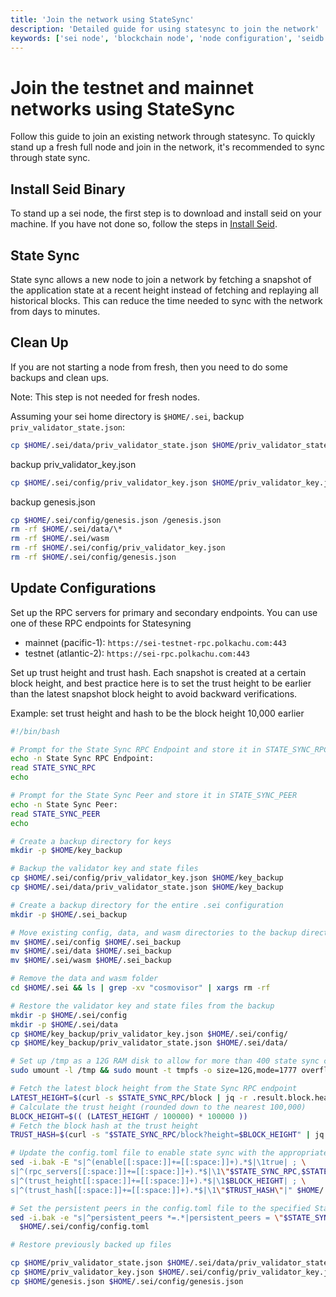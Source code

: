 ```yaml
---
title: 'Join the network using StateSync'
description: 'Detailed guide for using statesync to join the network'
keywords: ['sei node', 'blockchain node', 'node configuration', 'seidb', 'node maintenance', 'system operations']
---
```



# Join the testnet and mainnet networks using StateSync

Follow this guide to join an existing network through statesync. To quickly stand up a fresh full node and join in the network, it's recommended to sync through state sync.

## Install Seid Binary

To stand up a sei node, the first step is to download and install seid on your machine. If you have not done so, follow the steps in [Install Seid](/evm/installing-seid).

## State Sync

State sync allows a new node to join a network by fetching a snapshot of the application state at a recent height instead of fetching and replaying all historical blocks. This can reduce the time needed to sync with the network from days to minutes.

## Clean Up

If you are not starting a node from fresh, then you need to do some backups and clean ups.

<Callout type="info">Note: This step is not needed for fresh nodes.</Callout>

Assuming your sei home directory is `$HOME/.sei`, backup `priv_validator_state.json`:

```bash
cp $HOME/.sei/data/priv_validator_state.json $HOME/priv_validator_state.json
```

backup priv_validator_key.json

```bash
cp $HOME/.sei/config/priv_validator_key.json $HOME/priv_validator_key.json
```

backup genesis.json

```bash
cp $HOME/.sei/config/genesis.json /genesis.json
rm -rf $HOME/.sei/data/\*
rm -rf $HOME/.sei/wasm
rm -rf $HOME/.sei/config/priv_validator_key.json
rm -rf $HOME/.sei/config/genesis.json
```

## Update Configurations

Set up the RPC servers for primary and secondary endpoints. You can use one of these RPC endpoints for Statesyning

- mainnet (pacific-1): `https://sei-testnet-rpc.polkachu.com:443`
- testnet (atlantic-2): `https://sei-rpc.polkachu.com:443`

Set up trust height and trust hash. Each snapshot is created at a certain block height, and best practice here is to set the trust height to be earlier than the latest snapshot block height to avoid backward verifications.

Example: set trust height and hash to be the block height 10,000 earlier

```bash
#!/bin/bash

# Prompt for the State Sync RPC Endpoint and store it in STATE_SYNC_RPC
echo -n State Sync RPC Endpoint:
read STATE_SYNC_RPC
echo

# Prompt for the State Sync Peer and store it in STATE_SYNC_PEER
echo -n State Sync Peer:
read STATE_SYNC_PEER
echo

# Create a backup directory for keys
mkdir -p $HOME/key_backup

# Backup the validator key and state files
cp $HOME/.sei/config/priv_validator_key.json $HOME/key_backup
cp $HOME/.sei/data/priv_validator_state.json $HOME/key_backup

# Create a backup directory for the entire .sei configuration
mkdir -p $HOME/.sei_backup

# Move existing config, data, and wasm directories to the backup directory
mv $HOME/.sei/config $HOME/.sei_backup
mv $HOME/.sei/data $HOME/.sei_backup
mv $HOME/.sei/wasm $HOME/.sei_backup

# Remove the data and wasm folder
cd $HOME/.sei && ls | grep -xv "cosmovisor" | xargs rm -rf

# Restore the validator key and state files from the backup
mkdir -p $HOME/.sei/config
mkdir -p $HOME/.sei/data
cp $HOME/key_backup/priv_validator_key.json $HOME/.sei/config/
cp $HOME/key_backup/priv_validator_state.json $HOME/.sei/data/

# Set up /tmp as a 12G RAM disk to allow for more than 400 state sync chunks
sudo umount -l /tmp && sudo mount -t tmpfs -o size=12G,mode=1777 overflow /tmp

# Fetch the latest block height from the State Sync RPC endpoint
LATEST_HEIGHT=$(curl -s $STATE_SYNC_RPC/block | jq -r .result.block.header.height)
# Calculate the trust height (rounded down to the nearest 100,000)
BLOCK_HEIGHT=$(( (LATEST_HEIGHT / 100000) * 100000 ))
# Fetch the block hash at the trust height
TRUST_HASH=$(curl -s "$STATE_SYNC_RPC/block?height=$BLOCK_HEIGHT" | jq -r .result.block_id.hash)

# Update the config.toml file to enable state sync with the appropriate settings
sed -i.bak -E "s|^(enable[[:space:]]+=[[:space:]]+).*$|\1true| ; \
s|^(rpc_servers[[:space:]]+=[[:space:]]+).*$|\1\"$STATE_SYNC_RPC,$STATE_SYNC_RPC\"| ; \
s|^(trust_height[[:space:]]+=[[:space:]]+).*$|\1$BLOCK_HEIGHT| ; \
s|^(trust_hash[[:space:]]+=[[:space:]]+).*$|\1\"$TRUST_HASH\"|" $HOME/.sei/config/config.toml

# Set the persistent peers in the config.toml file to the specified State Sync Peer
sed -i.bak -e "s|^persistent_peers *=.*|persistent_peers = \"$STATE_SYNC_PEER\"|" \
  $HOME/.sei/config/config.toml

# Restore previously backed up files

cp $HOME/priv_validator_state.json $HOME/.sei/data/priv_validator_state.json
cp $HOME/priv_validator_key.json $HOME/.sei/config/priv_validator_key.json
cp $HOME/genesis.json $HOME/.sei/config/genesis.json
```
